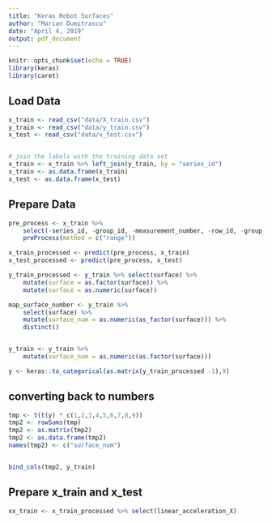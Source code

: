 ```yaml
---
title: "Keras Robot Surfaces"
author: "Marian Dumitrascu"
date: "April 4, 2019"
output: pdf_document
---
```


```r
knitr::opts_chunk$set(echo = TRUE)
library(keras)
library(caret)
```

## Load Data

```r
x_train <- read_csv("data/X_train.csv")
y_train <- read_csv("data/y_train.csv")
x_test <- read_csv("data/x_test.csv")


# join the labels with the training data set
x_train <- x_train %>% left_join(y_train, by = "series_id")
x_train <- as.data.frame(x_train)
x_test <- as.data.frame(x_test)
```

## Prepare Data

```r
pre_process <- x_train %>%
	select(-series_id, -group_id, -measurement_number, -row_id, -group_id, -surface) %>% 
	preProcess(method = c("range"))

x_train_processed <- predict(pre_process, x_train)
x_test_processed <- predict(pre_process, x_test)

y_train_processed <- y_train %>% select(surface) %>% 
	mutate(surface = as.factor(surface)) %>% 
	mutate(surface = as.numeric(surface))

map_surface_number <- y_train %>%
	select(surface) %>% 
	mutate(surface_num = as.numeric(as_factor(surface))) %>% 
	distinct()


y_train <- y_train %>%
	mutate(surface_num = as.numeric(as.factor(surface)))

y <- keras::to_categorical(as.matrix(y_train_processed -1),9)

```

## converting back to numbers

```r

tmp <- t(t(y) * c(1,2,3,4,5,6,7,8,9))
tmp2 <- rowSums(tmp)
tmp2 <- as.matrix(tmp2)
tmp2 <- as.data.frame(tmp2)
names(tmp2) <- c("surface_num")


bind_cols(tmp2, y_train)
```


## Prepare x_train and x_test


```r

xx_train <- x_train_processed %>% select(linear_acceleration_X)

```


















